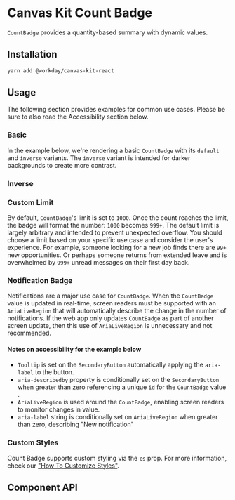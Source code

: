 


<Meta of={CountBadgeStories} />

# Canvas Kit Count Badge

`CountBadge` provides a quantity-based summary with dynamic values.

## Installation

```sh
yarn add @workday/canvas-kit-react
```

## Usage

The following section provides examples for common use cases. Please be sure to also read the
Accessibility section below.

### Basic

In the example below, we're rendering a basic `CountBadge` with its `default` and `inverse`
variants. The `inverse` variant is intended for darker backgrounds to create more contrast.

<ExampleCodeBlock code={Basic} />

### Inverse

<ExampleCodeBlock code={Inverse} />

### Custom Limit

By default, `CountBadge`'s limit is set to `1000`. Once the count reaches the limit, the badge will
format the number: `1000` becomes `999+`. The default limit is largely arbitrary and intended to
prevent unexpected overflow. You should choose a limit based on your specific use case and consider
the user's experience. For example, someone looking for a new job finds there are `99+` new
opportunities. Or perhaps someone returns from extended leave and is overwhelmed by `999+` unread
messages on their first day back.

<ExampleCodeBlock code={CustomLimit} />

### Notification Badge

Notifications are a major use case for `CountBadge`. When the `CountBadge` value is updated in
real-time, screen readers must be supported with an `AriaLiveRegion` that will automatically
describe the change in the number of notifications. If the web app only updates `CountBadge` as part
of another screen update, then this use of `AriaLiveRegion` is unnecessary and not recommended.

#### Notes on accessibility for the example below

- `Tooltip` is set on the `SecondaryButton` automatically applying the `aria-label` to the button.
- `aria-describedby` property is conditionally set on the `SecondaryButton` when greater than zero
  referencing a unique `id` for the `CountBadge` value .
- `AriaLiveRegion` is used around the `CountBadge`, enabling screen readers to monitor changes in
  value.
- `aria-label` string is conditionally set on `AriaLiveRegion` when greater than zero, describing
  "New notification"

<ExampleCodeBlock code={NotificationBadge} />

### Custom Styles

Count Badge supports custom styling via the `cs` prop. For more information, check our
["How To Customize Styles"](https://workday.github.io/canvas-kit/?path=/docs/styling-how-to-customize-styles--docs).

## Component API

<SymbolDoc name="CountBadge" fileName="/react/" />
